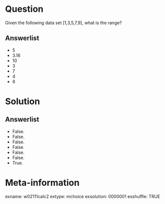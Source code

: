 Question
========
Given the following data set [1,3,5,7,9], what is the range?

Answerlist
----------
* 5
* 3.16
* 10
* 3
* 7
* 4
* 8


Solution
========

Answerlist
----------
* False.
* False.
* False.
* False.
* False.
* False.
* True.


Meta-information
================
exname: w02111calc2
extype: mchoice
exsolution: 0000001
exshuffle: TRUE